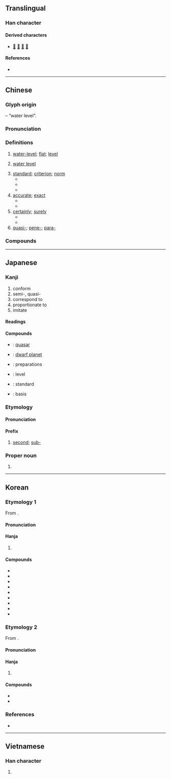 {{also|准|凖}}
{{character info}}
==Translingual==

===Han character===
{{Han char|rn=85|rad=水|as=10|sn=13|four=30401|canj=EGJ|ids=⿱淮十}}

====Derived characters====
* [[𠿶]] [[𢶥]] [[𦡤]] [[𨆒]]

====References====
* {{Han ref|kx=0639.240|dkj=17934|dj=1046.150|hdz=31700.050|uh=6E96|ud=28310|bh=B7C7|bd=47047}}

----

==Chinese==
{{zh-forms|s=准|alt=凖,准,淮}}

===Glyph origin===
{{Han etym}}
{{Han compound|水|隼|c1=s|c2=p|t1=water|ls=psc}} – “water level”.

===Pronunciation===
{{zh-pron
|m=zhǔn
|ma=Zh-zhun.ogg
|m-s=
|c=zeon2,zyut3
|c-t=zun2
|g=
|h=pfs=chún
|j=zung2
|mb=
|md=cūng
|mn=chún
|mn-t=zung2
|w=2tsen
|x=
|mc=y
|oc=y
|cat=n,a,adv,pref
}}

===Definitions===
{{zh-hanzi}}

# {{zh-o}} [[water level|water-level]]; [[flat]]; [[level]]
# {{lb|zh|historical}} [[water level]] {{gl|measuring instrument}}
# [[standard]]; [[criterion]]; [[norm]]
#* {{zh-l|標準|standard, norm}}
#* {{zh-l|準則|standard, norm}}
#* {{zh-l|基準|norm, reference frame}}
# [[accurate]]; [[exact]]
#* {{zh-x|這 塊 手錶{biǎo} 很 準。|This watch keeps time very well.}}
#* {{zh-x|他 的 槍法 真 準，一 個 移動 靶 都 沒 有 漏 射。|He is good with a gun, he doesn't miss any moving target.}}
# [[certainly]]; [[surely]]
#* {{zh-x|那 準 不 對。|That is definitely wrong.}}
#* {{zh-x|他 準 是 開玩笑, 要不 就 是 瘋 了。|He '''must''' be joking or else he's mad.}}
# [[quasi-]]; [[pene-]]; [[para-]]

===Compounds===
{{zh-der|侵蝕基準|價值標準|不準|低標準|國際準備|國際水準|三準|平準基金|不當準|平準|一準|不作準|基準|對準|定準|基準點|基準面|基準兵|合準|國家標準|準繩|標準元音|水準測量|水準儀|準話|校準|準確度|標準舞|文化水準|準確|標準|標準字體|抱負水準|準頭|標準語|準兒|準據|沒準兒|推情準理|憑準|看準|標準時間|準星|沒準頭|沒有準兒|標準時|準備金|準譜兒|準點|瞄準|準的|生活水準|標準音|標準時區|準式|準貨幣|有準兒|標準鏡頭|準時|準線|水準|準擬|準備|準保|標準動作|沒準|水準器|標準桿|準平原|標準制|準則|職業水準|鵝準|認準|隆準|蜂準|音準|高標準|精準|鼻準|規矩準繩|若準:nā-chún|掠準:lia̍h-chún;Min Nan|準矱}}

{{zh-cat|Elementary}}

----

==Japanese==

===Kanji===
{{ja-kanji|grade=5|rs=水10}}

# conform
# semi-, quasi-
# correspond to
# proportionate to
# imitate

====Readings====
{{ja-readings
|goon=しゅん<しゆん, せち<せち
|kanon=しゅん<しゆん, せつ<せつ
|kanyoon=じゅん<じゆん
|kun=ひとし.い-, みずもり<みづもり-, のり-
}}

====Compounds====
{{der-top|Compounds}}
* {{ja-r|準%星|じゅん%せい}}: [[quasar]]
* {{ja-r|準%惑%星|じゅん%わく%せい}}: [[dwarf planet]]
* {{ja-r|準%備|じゅん%び}}: preparations
* {{ja-r|水%準|すい%じゅん}}: level
* {{ja-r|標%準|ひょう%じゅん}}: standard
* {{ja-r|基%準|き%じゅん}}: basis
{{der-bottom}}

===Etymology===
{{ja-kanjitab|じゅん|yomi=o}}

====Pronunciation====
{{ja-pron|じゅん}}

====Prefix====
{{ja-pos|prefix|じゅん|hhira=じゆん}}

# [[second]]; [[sub-]]
#: {{ja-usex|準一級|じゅん-いっきゅう|level pre-1}}
#: {{ja-usex|[[準優勝]]|じゅん-ゆうしょう|second place}}

===Proper noun===
{{ja-pos|proper|ひとし}}

# {{given name|ja|male|sort=ひとし}}

----

==Korean==

===Etymology 1===
From {{der|ko|ltc|-}} {{ltc-l|準|id=1}}. 

{{collapse|
* {{hanja-dongguk|쥰〯|cyǔn}}
* {{hanja-hunmong|쥰〮|cyún|身體#상26B|alt=凖|hun=곳〮ᄆᆞᄅᆞ 쥰〮}}
* {{hanja-sinjeung|쥰|cyun|hun=므저울 쥰}}
|Historical readings
|bg=#FFFFFF}}

====Pronunciation====
{{ko-hanja-pron|준|l=y}}

====Hanja====
{{ko-hanja-search}}
{{ko-hanja|준하다|준할|준}}

# {{hanja form of|준|[[standard]]}}

====Compounds====
{{der-top3|Compounds}}
* {{ko-l|준용|準用}}
* {{ko-l|평준|平準}}
* {{ko-l|조준|照準}}
* {{ko-l|비준|批准}}
* {{ko-l|인준|認准}}
* {{ko-l|기준|[[standard]]|基準}}
* {{ko-l|표준|[[standard]]|標準}}
* {{ko-l|준비|[[preparation]]|準備}}
* {{ko-l|수준|[[level]]|水準}}
{{der-bottom}}

===Etymology 2===
From {{der|ko|ltc|-}} {{ltc-l|準|id=2}}. 

{{collapse|
* {{hanja-dongguk|ᄌᆑᇙ〮|cyuyelq}}
* {{hanja-samun|졀|cyel}}
|Historical readings
|bg=#FFFFFF}}

====Pronunciation====
{{ko-hanja-pron|절}}

====Hanja====
{{ko-hanja|[[코|콧]][[마루#Etymology_2|마루]]|절}}

# {{lb|ko|archaic}} {{hanja form of|절|[[nose bridge]]}}

====Compounds====
{{der-top|Compounds}}
* {{ko-l|절두|準頭}}
* {{ko-l|응절|鷹準}}
{{der-bottom}}

===References===
* {{R:hanjadoc|6274}}

----

==Vietnamese==

===Han character===
{{vi-readings|reading=chuẩn, choán, chốn, chủn, trúng, trốn|rs=水10}}

# {{rfdef|vi|sort=水10}}